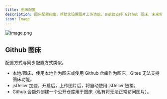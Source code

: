 ```yaml
---
title: 图床配置
description: 图床配置指南，帮助您设置图片上传功能，目前仅支持 Github 图床，未来将逐步支持其他第三方图床。
icon: Image
---
```


![image.png](https://s2.loli.net/2025/07/10/KnUNzBriCTPa8sb.png)

## Github 图床

配置方式与同步配置方式类似。

- 本地/图床，使用本地作为图床或使用 Github 仓库作为图床，Gitee 无法支持图床功能。
- jsDelivr 加速，开启后，上传图片后，将自动使用 jsDelivr 链接。
- Github 会额外创建一个公开仓库用于图床（私有将无法正常访问图片）。
